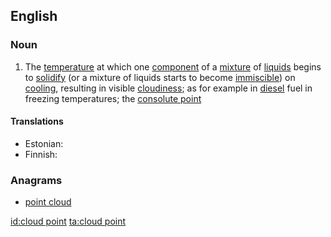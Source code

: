 {{wikipedia}}
==English==

===Noun===
{{en-noun|head=[[cloud]] [[point]]}}

# {{chemistry}} The [[temperature]] at which one [[component]] of a [[mixture]] of [[liquid]]s begins to [[solidify]] (or a mixture of liquids starts to become [[immiscible]]) on [[cooling]], resulting in visible [[cloudiness]]; as for example in [[diesel]] fuel in freezing temperatures; the [[consolute point]]

====Translations====
{{trans-top|temperature}}
* Estonian: {{t-|et|hägustumispunkt}}
* Finnish: {{t-|fi|samepiste}}
{{trans-mid}}
{{trans-bottom}}

===Anagrams===
* [[point cloud#English|point cloud]]

[[id:cloud point]]
[[ta:cloud point]]